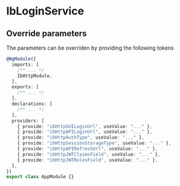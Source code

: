 

# IbLoginService

<Meta title="Features/HTTP/Login" />

<Description of={stories.ibLoginService} />
<ArgTypes of={stories.ibLoginService} />

## Override parameters

The parameters can be overriden by providing the following tokens

```typescript
@NgModule({
  imports: [
    /** ... */
    IbHttpModule,
  ],
  exports: [
    /** ... */
  ],
  declarations: [
    /** ... */
  ],
  providers: [
    { provide: "ibHttpGUILoginUrl", useValue: "..." },
    { provide: "ibHttpAPILoginUrl", useValue: "..." },
    { provide: "ibHttpAuthType", useValue: "..." },
    { provide: "ibHttpSessionStorageType", useValue: "..." },
    { provide: "ibHttpAPIRefreshUrl", useValue: "..." },
    { provide: "ibHttpJWTClaimsField", useValue: "..." },
    { provide: "ibHttpJWTRolesField", useValue: "..." },
  ],
})
export class AppModule {}
```
